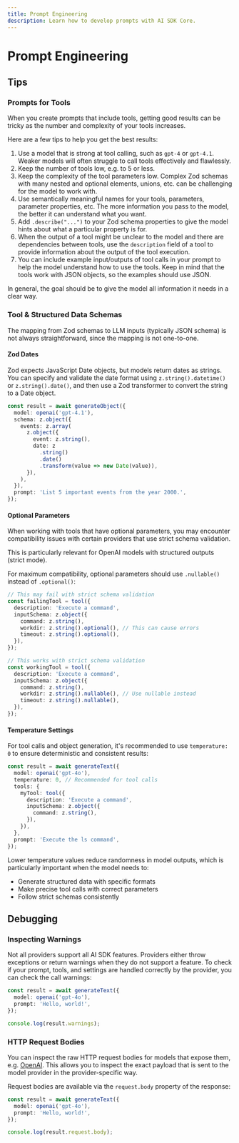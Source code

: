 ---
title: Prompt Engineering
description: Learn how to develop prompts with AI SDK Core.
---

# Prompt Engineering

## Tips

### Prompts for Tools

When you create prompts that include tools, getting good results can be tricky as the number and complexity of your tools increases.

Here are a few tips to help you get the best results:

1. Use a model that is strong at tool calling, such as `gpt-4` or `gpt-4.1`. Weaker models will often struggle to call tools effectively and flawlessly.
1. Keep the number of tools low, e.g. to 5 or less.
1. Keep the complexity of the tool parameters low. Complex Zod schemas with many nested and optional elements, unions, etc. can be challenging for the model to work with.
1. Use semantically meaningful names for your tools, parameters, parameter properties, etc. The more information you pass to the model, the better it can understand what you want.
1. Add `.describe("...")` to your Zod schema properties to give the model hints about what a particular property is for.
1. When the output of a tool might be unclear to the model and there are dependencies between tools, use the `description` field of a tool to provide information about the output of the tool execution.
1. You can include example input/outputs of tool calls in your prompt to help the model understand how to use the tools. Keep in mind that the tools work with JSON objects, so the examples should use JSON.

In general, the goal should be to give the model all information it needs in a clear way.

### Tool & Structured Data Schemas

The mapping from Zod schemas to LLM inputs (typically JSON schema) is not always straightforward, since the mapping is not one-to-one.

#### Zod Dates

Zod expects JavaScript Date objects, but models return dates as strings.
You can specify and validate the date format using `z.string().datetime()` or `z.string().date()`,
and then use a Zod transformer to convert the string to a Date object.

```ts highlight="7-10"
const result = await generateObject({
  model: openai('gpt-4.1'),
  schema: z.object({
    events: z.array(
      z.object({
        event: z.string(),
        date: z
          .string()
          .date()
          .transform(value => new Date(value)),
      }),
    ),
  }),
  prompt: 'List 5 important events from the year 2000.',
});
```

#### Optional Parameters

When working with tools that have optional parameters, you may encounter compatibility issues with certain providers that use strict schema validation.

<Note>
  This is particularly relevant for OpenAI models with structured outputs
  (strict mode).
</Note>

For maximum compatibility, optional parameters should use `.nullable()` instead of `.optional()`:

```ts highlight="6,7,16,17"
// This may fail with strict schema validation
const failingTool = tool({
  description: 'Execute a command',
  inputSchema: z.object({
    command: z.string(),
    workdir: z.string().optional(), // This can cause errors
    timeout: z.string().optional(),
  }),
});

// This works with strict schema validation
const workingTool = tool({
  description: 'Execute a command',
  inputSchema: z.object({
    command: z.string(),
    workdir: z.string().nullable(), // Use nullable instead
    timeout: z.string().nullable(),
  }),
});
```

#### Temperature Settings

For tool calls and object generation, it's recommended to use `temperature: 0` to ensure deterministic and consistent results:

```ts highlight="3"
const result = await generateText({
  model: openai('gpt-4o'),
  temperature: 0, // Recommended for tool calls
  tools: {
    myTool: tool({
      description: 'Execute a command',
      inputSchema: z.object({
        command: z.string(),
      }),
    }),
  },
  prompt: 'Execute the ls command',
});
```

Lower temperature values reduce randomness in model outputs, which is particularly important when the model needs to:

- Generate structured data with specific formats
- Make precise tool calls with correct parameters
- Follow strict schemas consistently

## Debugging

### Inspecting Warnings

Not all providers support all AI SDK features.
Providers either throw exceptions or return warnings when they do not support a feature.
To check if your prompt, tools, and settings are handled correctly by the provider, you can check the call warnings:

```ts
const result = await generateText({
  model: openai('gpt-4o'),
  prompt: 'Hello, world!',
});

console.log(result.warnings);
```

### HTTP Request Bodies

You can inspect the raw HTTP request bodies for models that expose them, e.g. [OpenAI](/providers/ai-sdk-providers/openai).
This allows you to inspect the exact payload that is sent to the model provider in the provider-specific way.

Request bodies are available via the `request.body` property of the response:

```ts highlight="6"
const result = await generateText({
  model: openai('gpt-4o'),
  prompt: 'Hello, world!',
});

console.log(result.request.body);
```
